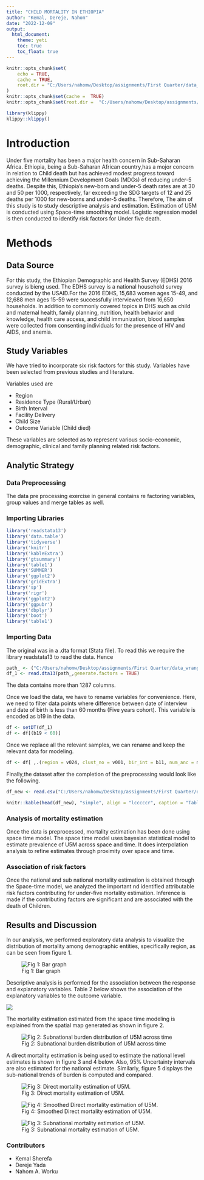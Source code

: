 ```yaml
---
title: "CHILD MORTALITY IN ETHIOPIA"
author: "Kemal, Dereje, Nahom"
date: "2022-12-09"
output:
  html_document:
    theme: yeti
    toc: true
    toc_float: true
---
```


```r
knitr::opts_chunk$set(
	echo = TRUE,
	cache = TRUE,
	root.dir = "C:/Users/nahomw/Desktop/assignments/First Quarter/data_wrangling/project_U5M/HMS_520_FINAL_PROJECT/codes"
)
knitr::opts_chunk$set(cache =  TRUE)
knitr::opts_chunk$set(root.dir =  "C:/Users/nahomw/Desktop/assignments/First Quarter/data_wrangling/project_U5M/HMS_520_FINAL_PROJECT/codes")
```

```r
library(klippy)
klippy::klippy()
```

# Introduction

Under five mortality has been a major health concern in Sub-Saharan Africa. Ethiopia, being a Sub-Saharan African country,has a mojor concern in relation to Child death but has achieved modest progress toward achieving the Millennium Development Goals (MDGs) of reducing under-5 deaths. Despite this, Ethiopia's new-born and under-5 death rates are at 30 and 50 per 1000, respectively, far exceeding the SDG targets of 12 and 25 deaths per 1000 for new-borns and under-5 deaths. 
Therefore, The aim of this study is to study descriptive analysis and estimation. Estimation of U5M is conducted using Space-time smoothing model. Logistic regression model is then conducted to identify risk factors for Under five death.

# Methods

## Data Source

For this study, the Ethiopian Demographic and Health Survey (EDHS) 2016 survey is bieng used. The EDHS survey is a national household survey conducted by the USAID.For the 2016 EDHS, 15,683 women ages 15-49, and 12,688 men ages 15-59 were successfully interviewed from 16,650 households. In addition to commonly covered topics in DHS such as child and maternal health, family planning, nutrition, health behavior and knowledge, health care access, and child immunization, blood samples were collected from consenting individuals for the presence of HIV and AIDS, and anemia.

## Study Variables

We have tried to incorporate six risk factors for this study. Variables have been selected from previous studies and literature.

Variables used are

* Region
* Residence Type (Rural/Urban)
* Birth Interval
* Facility Delivery
* Child Size
* Outcome Variable (Child died)

These variables are selected as to represent various socio-economic, demographic, clinical and family planning related risk factors.

## Analytic Strategy
### Data Preprocessing 
The data pre processing exercise in general contains re factoring  variables, group values and merge tables as well. 

### Importing Libraries

```r
library('readstata13')
library('data.table')
library('tidyverse')
library('knitr')
library('kableExtra')
library('gtsummary')
library('table1')
library('SUMMER')
library('ggplot2')
library('gridExtra')
library('sp')
library('rigr')
library('ggplot2')
library('ggpubr')
library('dbplyr')
library('boot')
library('table1')


```
### Importing Data
The original was in a .dta format (Stata file). To read this we require the library readstata13 to read the data. Hence

```r
path_ <- ("C:/Users/nahomw/Desktop/assignments/First Quarter/data_wrangling/project_U5M/HMS_520_FINAL_PROJECT/data/ETBR71FL.DTA")
df_1 <- read.dta13(path_,generate.factors = TRUE)
```
The data contains more than 1287 columns.<p> 
Once we load the data, we have to rename variables for convenience.
Here, we need to filter data points where difference between date of interview and date of birth is less than 60 months (Five years cohort). This variable is encoded as b19 in the data.

```r
df <- setDT(df_1)
df <- df[(b19 < 60)]
```

Once we replace all the relevant samples, we can rename and keep the relevant data for modeling.

```r
df <- df[ ,.(region = v024, clust_no = v001, bir_int = b11, num_anc = m14, fac_del = m15, outcome = b5,type_res = v025, size_child = m18)]
```

Finally,the dataset after the completion of the preprocessing would look like the following.



```r
df_new <- read.csv("C:/Users/nahomw/Desktop/assignments/First Quarter/data_wrangling/project_U5M/HMS_520_FINAL_PROJECT/data/Prep_data.csv")
```

```r
knitr::kable(head(df_new), "simple", align = "lcccccr", caption = "Table 1: Results after pre-processing") 
```



### Analysis of mortality estimation
Once the data is preprocessed, mortality estimation has been done using space time model. The space time model uses bayesian statistical model to estimate prevalence of U5M across space and time. It does interpolation analysis to refine estimates through proximity over space and time.

### Association of risk factors
Once the national and sub national mortality estimation is obtained through the Space-time model, we analyzed the important nd identified attributable risk factors contributing for under-five mortality estimation. Inference is made if the contributing factors are significant and are associated with the death of Children.

## Results and Discussion

In our analysis, we performed exploratory data analysis to visualize the distribution of mortality among demographic entities, specifically region, as can be seen from figure 1.

![Fig 1: Bar graph ](C:/Users/nahomw/Desktop/assignments/First Quarter/data_wrangling/project_U5M/HMS_520_FINAL_PROJECT/Assets/Desc_bar.png)

Descriptive analysis is performed for the association between the response and explanatory variables. Table 2 below shows the association of the explanatory variables to the outcome variable.

![](C:/Users/nahomw/Desktop/assignments/First Quarter/data_wrangling/project_U5M/HMS_520_FINAL_PROJECT/Assets/Rplot.png)

The mortality estimation estimated from the space time modeling is explained from the spatial map generated as shown in figure 2.

![Fig 2: Subnational burden distribution of U5M across time](C:/Users/nahomw/Desktop/assignments/First Quarter/data_wrangling/project_U5M/HMS_520_FINAL_PROJECT/Assets/Spatial_map.png)

A direct mortality estimation is being used to estimate the national level estimates is shown in figure 3 and 4 below. Also, 95% Uncertainty intervals are also estimated for the national estimate. Similarly, figure 5 displays the sub-national trends of burden is computed and compared.

![Fig 3: Direct mortality estimation of U5M.](C:/Users/nahomw/Desktop/assignments/First Quarter/data_wrangling/project_U5M/HMS_520_FINAL_PROJECT/Assets/nation_est.png)

![Fig 4: Smoothed Direct mortality estimation of U5M.](C:/Users/nahomw/Desktop/assignments/First Quarter/data_wrangling/project_U5M/HMS_520_FINAL_PROJECT/Assets/smoothed_nation_est.png)

![Fig 3: Subnational mortality estimation of U5M.](C:/Users/nahomw/Desktop/assignments/First Quarter/data_wrangling/project_U5M/HMS_520_FINAL_PROJECT/Assets/subnat_period.png)


### Contributors
* Kemal Sherefa
* Dereje Yada
* Nahom A. Worku

